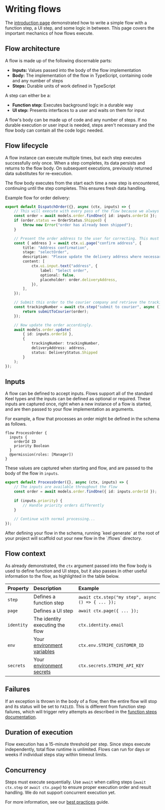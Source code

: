 
# Writing flows

The [introduction page](/flows) demonstrated how to write a simple flow with a function step, a UI step, and some logic in between. This page covers the important mechanics of how flows execute.

## Flow architecture

A flow is made up of the following discernable parts:

 - **Inputs:** Values passed into the body of the flow implementation
 - **Body:** The implementation of the flow in TypeScript, containing code and any number of steps
 - **Steps:** Durable units of work defined in TypeScript

A step can either be a:

 - **Function step:** Executes background logic in a durable way
 - **UI step:** Presents interfaces to a user and waits on them for input

A flow's body can be made up of code and any number of steps. If no durable execution or user input is needed, steps aren't necessary and the flow body can contain all the code logic needed.

## Flow lifecycle

A flow instance can execute multiple times, but each step executes successfully only once. When a step completes, its data persists and returns to the flow body. On subsequent executions, previously returned data substitutes for re-execution.

The flow body executes from the start each time a new step is encountered, continuing until the step completes. This ensures fresh data handling.

Example flow for order delivery:

```ts
export default DispatchOrder({}, async (ctx, inputs) => {
    // This will execute with every pass of the flow because we always want to get the latest data.
    const order = await models.order.findOne({ id: inputs.orderId });
    if (order.status == OrderStatus.Shipped) {
        throw new Error("order has already been shipped");
    }

    // Present the order address to the user for correcting. This must only ever happen once.
    const { address } = await ctx.ui.page("confirm address", {
        title: "Address confirmation",
        stage: "selectOrder",
        description: "Please update the delivery address where necessary",
        content: [
            ctx.ui.input.text("address", {
                label: "Select order",
                optional: false,
                placeholder: order.deliveryAddress,
            }),
        ],
    });

    // Submit this order to the courier company and retrieve the tracking number. This must only ever happen once.
    const trackingNumber = await ctx.step("submit to courier", async () => {
        return submitToCourier(order);
    });

    // Now update the order accordingly.
    await models.order.update(
        { id: inputs.orderId },
        { 
            trackingNumber: trackingNumber,
            deliveryAddress: address,
            status: DeliveryStatus.Shipped
        }
    );
});
```

## Inputs

A flow can be defined to accept inputs. Flows support all of the standard Keel types and the inputs can be defined as optional or required. These inputs are captured once, right when a new instance of a flow is started, and are then passed to your flow implementation as arguments.

For example, a flow that processes an order might be defined in the schema as follows.

```keel
flow ProcessOrder {
  inputs {
    orderId ID
    priority Boolean
  }
  @permission(roles: [Manager])
}
```

These values are captured when starting and flow, and are passed to the body of the flow in `inputs`.

```ts
export default ProcessOrder({}, async (ctx, inputs) => {
    // The inputs are available throughout the flow
    const order = await models.order.findOne({ id: inputs.orderId });
    
    if (inputs.priority) {
        // Handle priority orders differently
    }
    
    // Continue with normal processing...
});
```

<Callout >
  After defining your flow in the schema, running `keel generate` at the root of your project will scaffold out your new flow in the `/flows` directory.
</Callout>

## Flow context

As already demonstrated, the `ctx` argument passed into the flow body is used to define function and UI steps, but it also passes in other useful information to the flow, as highlighted in the table below.

| Property | Description | Example |
|:---------|:------------|:--------|
| `step` | Defines a function step | `await ctx.step("my step", async () => { ... });` |
| `page` | Defines a UI step | `await ctx.page({ ... });` |
| `identity` | The identity executing the flow | `ctx.identity.email` |
| `env` | Your [environment variables](/envvars) | `ctx.env.STRIPE_CUSTOMER_ID` |
| `secrets` | Your [environment secrets](/secrets) | `ctx.secrets.STRIPE_API_KEY` |

## Failures

If an exception is thrown in the body of a flow, then the entire flow will stop and its status will be set to `FAILED`. This is different from function step failures, which will trigger retry attempts as described in the [function steps documentation](/flows/functions#retry-logic).

## Duration of execution

Flow execution has a 15-minute threshold per step. Since steps execute independently, total flow runtime is unlimited. Flows can run for days or weeks if individual steps stay within timeout limits.

## Concurrency

Steps must execute sequentially. Use `await` when calling steps (`await ctx.step` or `await ctx.page`) to ensure proper execution order and result handling. We do not support concurrent execution yet.

For more information, see our [best practices](/flows/best-practices) guide.
